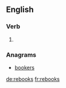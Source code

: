 ==English==

===Verb===
{{head|en|verb form}}

# {{en-third-person singular of|rebook}}

===Anagrams===
* [[bookers#English|bookers]]

[[de:rebooks]]
[[fr:rebooks]]